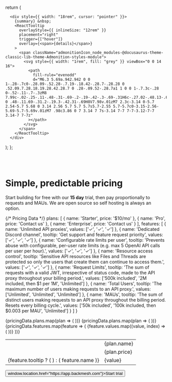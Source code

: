 
  return (

      <div style={{ width: "18rem", cursor: "pointer" }}>
        {summary} &nbsp;
        <ReactTooltip
          overlayStyle={{ inlineSize: "12rem" }}
          placement="right"
          trigger={["hover"]}
          overlay={<span>{details}</span>}
        >
          <span className="admonitionIcon_node_modules-@docusaurus-theme-classic-lib-theme-Admonition-styles-module">
            <svg style={{ width: "1rem", fill: "grey" }} viewBox="0 0 14 16">
              <path
                fill-rule="evenodd"
                d="M6.3 5.69a.942.942 0 0 1-.28-.7c0-.28.09-.52.28-.7.19-.18.42-.28.7-.28.28 0 .52.09.7.28.18.19.28.42.28.7 0 .28-.09.52-.28.7a1 1 0 0 1-.7.3c-.28 0-.52-.11-.7-.3zM8 7.99c-.02-.25-.11-.48-.31-.69-.2-.19-.42-.3-.69-.31H6c-.27.02-.48.13-.69.31-.2.2-.3.44-.31.69h1v3c.02.27.11.5.31.69.2.2.42.31.69.31h1c.27 0 .48-.11.69-.31.2-.19.3-.42.31-.69H8V7.98v.01zM7 2.3c-3.14 0-5.7 2.54-5.7 5.68 0 3.14 2.56 5.7 5.7 5.7s5.7-2.55 5.7-5.7c0-3.15-2.56-5.69-5.7-5.69v.01zM7 .98c3.86 0 7 3.14 7 7s-3.14 7-7 7-7-3.12-7-7 3.14-7 7-7z"
              ></path>
            </svg>
          </span>
        </ReactTooltip>
      </div>

);
};

<br></br>

<h1 style={{ textAlign: "center" }}>Simple, predictable pricing</h1>
<p style={{ textAlign: "center", marginBottom: "4rem", fontSize: "1.3rem" }}>
  Start building for free with our <b>15 day</b> trial, then pay proportionally to requests and MAUs. We are open source so self hosting is always an option.
</p>

<div style={{ marginBottom: '4rem'}}></div>

{/* Pricing Data */}
  plans: [
    { name: 'Starter', price: '$10/mo' },
    { name: 'Pro', price: 'Contact us' },
    { name: 'Enterprise', price: 'Contact us' }
  ],
  features: [
    {
      name: 'Unlimited API proxies',
      values: ['✓', '✓', '✓']
    },
    {
      name: 'Dedicated Discord channel',
      tooltip: 'Get support and feature request priority',
      values: ['✓', '✓', '✓']
    },
    {
      name: 'Configurable rate limits per user',
      tooltip: 'Prevents abuse with configurable, per-user rate limits (e.g. max 5 OpenAI API calls per user per hour).',
      values: ['✓', '✓', '✓']
    },
    {
      name: 'Resource access control',
      tooltip: 'Sensitive API resources like Files and Threads are protected so only the users that create them can continue to access them.',
      values: ['✓', '✓', '✓']
    },
    {
      name: 'Request Limits',
      tooltip: 'The sum of requests with a valid JWT, irrespective of status code, made to the API proxy throughout your billing period.',
      values: ['500k included', '2M included, then $1 per 1M', 'Unlimited']
    },
    {
      name: 'Total Users',
      tooltip: 'The maximum number of users making requests to an API proxy.',
      values: ['Unlimited', 'Unlimited', 'Unlimited']
    },
    {
      name: 'MAUs',
      tooltip: 'The sum of distinct users making requests to an API proxy throughout the billing period. Resets every billing cycle.',
      values: ['50k included', '100k included, then $0.003 per MAU', 'Unlimited']
    }
  ]
}

<div style={{ marginBottom: '4rem' }}>
  <table style={{ width: '100%', borderCollapse: 'collapse' }}>
    <tr style={{ border: 'none' }}>
      <td style={{ border: 'none' }}></td>
      {pricingData.plans.map(plan => (
        <td key={plan.name} style={{ textAlign: 'center', border: 'none', fontWeight: 'bold' }}>
          {plan.name}
        </td>
      ))}
    </tr>
    <tr>
      <td style={{ borderTop: 'none' }}></td>
      {pricingData.plans.map(plan => (
        <td key={plan.name} style={{ textAlign: 'center', borderTop: 'none' }}>
          {plan.price}
        </td>
      ))}
    </tr>
    {pricingData.features.map(feature => (
      <tr key={feature.name}>
        <td>
          {feature.tooltip ? (
            <Tooltip summary={feature.name} details={feature.tooltip} />
          ) : (
            feature.name
          )}
        </td>
        {feature.values.map((value, index) => (
          <td key={index} style={{ textAlign: 'center' }}>{value}</td>
        ))}
      </tr>
    ))}
  </table>
</div>

<div style={{ textAlign: 'center', marginTop: '80px' }}>
  <button className="button button--primary button--lg" onClick={() => window.location.href="https://app.backmesh.com"}>Start trial</button>
</div>